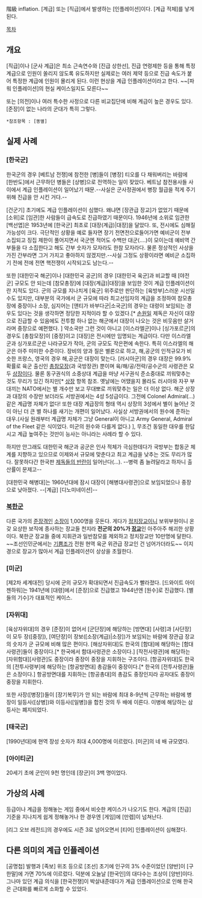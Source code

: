 階級 inflation. [계급] 또는 [직급]에서 발생하는 [인플레이션]이다. [계급 적체]를 낳게 된다.

[[목차]]
== 개요 ==
[직급]이나 [군사 계급]은 최소 근속연수와 [진급 상한선], 진급 연령제한 등을 통해 특정 계급으로 인원이 쏠리지 않도록 유도하지만 실제로는 여러 제약 등으로 진급 속도가 붙어 특정한 계급에 인원이 몰리게 된다. 이런 현상을 계급 인플레이션이라고 한다. ~~[파워 인플레이션]의 현실 케이스일지도 모른다~~

또는 [의전]이나 여러 특수한 사정으로 다른 비교집단에 비해 계급이 높은 경우도 있다. [준장]이 없는 나라의 군대가 특히 그렇다.

 *참조항목 : [똥별]
== 실제 사례 ==
=== [한국군] ===
한국군의 경우 [베트남 전쟁]에 참전한 [병]들이 [병장] 티오를 다 채워버리는 바람에 [한반도]에서 근무하던 병들은 [상병]으로 전역하는 일이 잦았다. 베트남 참전용사들 사이에서 계급 인플레이션이 일어났기 때문.--사실은 군사정권에서 병장 월급을 적게 주기 위해 진급을 안 시킨 거다.--

[건군기] 초기에도 계급 인플레이션이 심했다. 왜냐면 [장관급 장교]가 없었기 때문에 [소위]로 [임관]한 사람들이 급속도로 진급하였기 때문이다. 1946년에 소위로 임관한 [백선엽]은 1953년에 [한국군] 최초로 [대장(계급)|대장]을 달았다. 또, 전시에도 심해질 가능성이 크다. 극단적인 상황을 예로 들자면 장기 전면전으로들어가면 예비군이 전부 소집되고 징집 제한이 풀어지면서 국군엔 적어도 수백만 대군(....)이 모이는데 예비역 간부들을 다 소집한다고 해도 간부 숫자가 모자라도 한참 모자라다. 물론 정상적인 사상을 가진 간부라면 그거 가지고 좋아하지 않겠지만.--사실 그정도 상황이라면 예비군 소집하기 전에 전에 전면 핵전쟁이 시작되고도 남는다.--

또한 [대한민국 해군]이나 [대한민국 공군]의 경우 [대한민국 육군]과 비교할 때 [야전군] 규모도 안 되는데 [참모총장]에 [대장(계급)|대장]을 보임한 것이 계급 인플레이션이란 지적도 있다. 군의 규모를 지나치게 [육군] 위주로만 판단하는 [육방부]스러운 시선일 수도 있지만, 대부분의 국가에서 군 규모에 따라 최고선임자의 계급을 조정하여 참모총장에 중장이나 소장, 심지어는 [앤티가 바부다군|소국군]의 경우는 대령이 보임되는 경우도 있다는 것을 생각하면 정당한 지적이라 할 수 있겠다.[* [[손원일]] 제독은 자신이 대장으로 진급할 수 있음에도 전투함 하나 없는 해군에서 대장이 나오는 것은 비웃음만 살거라며 중장으로 예편했다. ] 약소국만 그런 것이 아니고 [이스라엘군]이나 [싱가포르군]의 경우도 [총참모장]이 [중장]이고 [대장]은 전시에만 임명되는 계급이다. 다만 이스라엘군과 싱가포르군은 나라규모가 작아, 군의 규모도 작은편에 속한다. 특히 이스라엘의 해군은 아주 미미한 수준이다. 장비의 양과 질은 별론으로 하고, 해,공군의 인적규모가 비슷한 프랑스, 영국의 경우 해,공군은 대장이 맞는다. [러시아군]의 경우 대장은 99.9% 확률로 육군 출신인 [[총참모장]](과 국방장관) 뿐이며 육/해/공/전략/공수군의 사령관은 모두 [[상장]]이다. 물론 동구권식의 소중상대 계급을 마냥 서구권식 준소중대로 끼워맞추는 것도 무리가 있긴 하지만[* [[상장]] 항목 참조. 옛날에는 어땠을지 몰라도 러시아와 자꾸 부대끼는 NATO에서는 별 개수만 보고 무대뽀로 끼워맞추는 일은 더 이상 없다. 해군 상장과 대장의 수장만 보더라도 서방권에서는 4성 5성급이다. 그전에 Colonel Admiral(...) 같은 계급명 자체가 없다! 또한 대장 계급장의 형태 역시 상장의 3성에서 별이 늘어난 것이 아닌 더 큰 별 하나를 새기는 개편이 일어났다. 사실상 서방권에서의 원수에 준하는 대우.(사실 원래부터 계급명 자체가 그냥 General이 아니고 Army General, Admiral of the Fleet 같은 식이었다. 미군의 원수와 다를게 없다.) ], 무조건 동일한 대우를 한답시고 계급 높여주는 것만이 능사는 아니라는 사례라 할 수 있다.

하지만 안그래도 대한민국 해군과 공군은 인사 적체가 극심한데다가 국방부는 합동군 체계를 지향하고 있으므로 이제와서 규모에 맞춘다고 최고 계급을 낮추는 것도 무리가 많다. 잘못하다간 한국판 [[제독들의 반란]]이 일어난다(...). --병력 좀 늘려달라고 하자니 출산률이 문제고--

[대한민국 해병대]는 1960년대에 잠시 대장이 [해병대사령관]으로 보임되었으나 중장으로 낮아졌다. --[계급] [디노미네이션]--

=== [[북한군]] ===
다른 국가의 [[준장]]격인 [[소장]]이 1,000명을 웃돈다. 게다가 [[정치장교]]이니 보위부원이니 온갖 요상한 보직에 종사하는 장교들 천지라 '''전군의 20%가 [[장교]]'''인 아주아주 해괴한 상황이다. 북한군 장교들 중에 지휘관과 일반참모를 제외하고 정치장교만 10만명에 달한다. ~~조선인민군에서는 [[기쁨조]]가 전원 현역 육군 위관급 장교인 건 넘어가더라도~~ 이지경으로 장교가 많아서 계급 인플레이션이 상상을 초월한다.
=== [미군] ===
[제2차 세계대전] 당시에 군의 규모가 확대되면서 진급속도가 빨라졌다. [드와이트 아이젠하워]는 1941년에 [대령]에서 [준장]으로 진급했고 1944년엔 [원수]로 진급했다. [별들의 기수]가 대표적인 케이스.
=== [자위대] ===
[육상자위대]의 경우 [준장]이 없어서 [군단장]에 해당하는 [방면대] [사령]과 [사단장]이 모두 장([중장]), [여단장]이 장보([소장(계급)|소장])가 보임되는 바람에 장관급 장교의 숫자가 군 규모에 비해 많은 편이다. [해상자위대]도 한국의 [함대]에 해당하는 [함대사령관]들이 중장이다.[* 한국에서 함대사령관은 소장이다.] [작전사령관]에 해당하는 [자위함대][사령관]도 중장이라 중장이 중장을 지휘하는 구조이다. [항공자위대]도 한국의 [전투사령부]에 해당하는 [항공방면대] 총감들이 중장이다.[* 한국의 [전투사령관]들은 소장이다.] 항공방면대를 지휘하는 [항공총대]의 총감도 중장인지라 공자대도 중장이 중장을 지휘한다.

또한 사장([병장])들이 [장기복무]가 안 되는 바람에 최대 8-9년씩 근무하는 바람에 병장이 일등사([상병])와 이등사([일병])을 합친 것의 두 배에 이른다. 이병에 해당하는 삼등사는 폐지되었다.
=== [태국군] ===
[1990년대]에 현역 장성 숫자가 최대 4,000명에 이르렀다. [미군]의 네 배 규모였다.
=== [아이티군] ===
20세기 초에 군인이 9천 명인데 [장군]이 3백 명이었다.
== 가상의 사례 ==
등급이나 계급을 정해놓는 게임 중에서 비슷한 케이스가 나오기도 한다. 계급의 [진급] 기준을 지나치게 쉽게 정해놓거나 한 경우엔 [게임]에 [만렙]이 넘쳐난다.

[리그 오브 레전드]의 경우에도 시즌 3로 넘어오면서 [티어] 인플레이션이 심해졌다.
== 다른 의미의 계급 인플레이션 ==
[공명첩] 발행과 [족보] 위조 등으로 [조선] 초기에 인구의 3% 수준이었던 [양반]이 [구한말]에 가면 70%에 이르렀다. 덕분에 오늘날 [한국인]의 대다수는 조상이 [양반]이다. 그나마 있던 계급 의식을 [한국전쟁]이 박살내준데다가 계급 인플레이션으로 인해 한국은 근대화를 빠르게 소화할 수 있었다.
